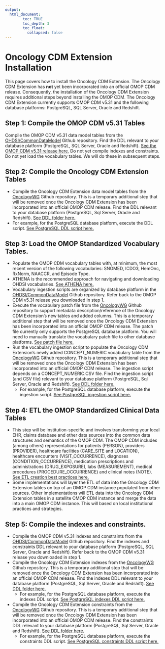 ```yaml
---
output: 
  html_document:
        toc: TRUE
        toc_depth: 3
        toc_float:
          collapsed: false
---
```

# Oncology CDM Extension Installation

This page covers how to install the Oncology CDM Extension.  The Oncology CDM Extension has **not** yet been incorporated into an official OMOP CDM release.  Consequently, the installation of the Oncology CDM Extension requires additional steps beyond installing the OMOP CDM.  The Oncology CDM Extension currently supports OMOP CDM v5.31 and the following database platforms: PostgreSQL, SQL Server, Oracle and Redshift.

## Step 1: Compile the OMOP CDM v5.31 Tables  
Compile the OMOP CDM v5.31 data model tables from the [OHDSI/CommonDataModel](https://github.com/OHDSI/CommonDataModel) Github repository.  Find the DDL relevant to your database platform (PostgreSQL, SQL Server, Oracle and Redshift).  [See the OMOP CDM v5.31 release here.](https://github.com/OHDSI/CommonDataModel/releases/tag/v5.3.1)  Do not yet compile indexes and constraints.  Do not yet load the vocabulary tables.  We will do these in subsequent steps.

## Step 2: Compile the Oncology CDM Extension Tables  
* Compile the Oncology CDM Extension data model tables from the [OncologyWG](https://github.com/OHDSI/OncologyWG) Github repository.  This is a temporary additional step that will be removed once the Oncology CDM Extension has been incorporated into an official OMOP CDM release.  Find the DDL relevant to your database platform (PostgreSQL, Sql Server, Oracle and Redshift).  [See DDL folder here.](https://github.com/OHDSI/OncologyWG/tree/master/ddl)
* For example, for the PostgreSQL database platform, execute the DDL script. [See PostgreSQL DDL script here.](https://github.com/OHDSI/OncologyWG/blob/master/ddl/PostgreSQL/OMOP%20CDM%20postgresql%20ddl%20Oncology%20Module.txt)

## Step 3: Load the OMOP Standardized Vocabulary Tables.
* Populate the OMOP CDM vocabulary tables with, at minimum, the most recent version of the following vocabularies: SNOMED, ICDO3, HemOnc, RxNorm, NAACCR, and Episode Type.
* ATHENA is the recommended approach for navigating and downloading OHDSI vocabularies. [See ATHENA here.](http://athena.ohdsi.org/) 
* Vocabulary ingestion scripts are organized by database platform in the [OHDSI/CommonDataModel](https://github.com/OHDSI/CommonDataModel) Github repository.  Refer back to the OMOP CDM v5.31 release you downloaded in step 1.
* Execute the vocabulary patch file from the [OncologyWG](https://github.com/OHDSI/OncologyWG) Github repository to support metadata description/reference of the Oncology CDM Extension's new tables and added columns.  This is a temporary additional step that will be removed once the Oncology CDM Extension has been incorporated into an official OMOP CDM release.  The patch file currently only supports the PostgreSQL database platform.  You will need to manually translate the vocabulary patch file to other database platforms.  [See patch file here.](https://github.com/OHDSI/OncologyWG/blob/master/ddl/PostgreSQL/CDM_patch.sql)
* Run the vocabulary ingestion script to populate the Oncology CDM Extension's newly added CONCEPT_NUMERIC vocabulary table from the [OncologyWG](https://github.com/OHDSI/OncologyWG) Github repository.  This is a temporary additional step that will be removed once the Oncology CDM Extension has been incorporated into an official OMOP CDM release.  The ingestion script depends on a CONCEPT_NUMERIC.CSV file.   Find the ingestion script (and CSV file) relevant to your database platform (PostgreSQL, Sql Server, Oracle and Redshift).  [See DDL folder here.](https://github.com/OHDSI/OncologyWG/tree/master/ddl)
  * For example, for the PostgreSQL database platform, execute the ingestion script. [See PostgreSQL ingestion script here.](https://github.com/OHDSI/OncologyWG/blob/master/ddl/PostgreSQL/VocabImport/OMOP%20CDM%20vocabulary%20load%20-%20PostgreSQL.sql)
 
## Step 4: ETL the OMOP Standardized Clinical Data Tables
* This step will be institution-specific and involves transforming your local EHR, claims database and other data sources into the common data structures and semantics of the OMOP CDM.  The OMOP CDM includes (among others) representations for patients (PERSON), providers (PROVIDER), healthcare facilities (CARE_SITE and LOCATION), healthcare encounters (VISIT_OCCURRENCE), diagnoses (CONDITION_OCCURRENCE), medication prescriptions and administrations (DRUG_EXPOSURE), labs (MEASUREMENT), medical procedures (PROCEDURE_OCCURRENCE) and clinical notes (NOTE). [See ETL creation best practices here.](https://www.ohdsi.org/web/wiki/doku.php?id=documentation:etl_best_practices)
* Some implementations will layer the ETL of data into the Oncology CDM Extension tables on top of an OMOP CDM instance populated from other sources.  Other implementations will ETL data into the Oncology CDM Extension tables in a satellite OMOP CDM instance and merge the data into a main OMOP CDM instance.  This will based on local institutional practices and strategies.

## Step 5: Compile the indexes and constraints.
* Compile the OMOP CDM v5.31 indexes and constraints from the [OHDSI/CommonDataModel](https://github.com/OHDxSI/CommonDataModel) Github repository.  Find the indexes and constraints DDL relevant to your database platform (PostgreSQL, SQL Server, Oracle and Redshift).  Refer back to the OMOP CDM v5.31 release you downloaded in step 1.
* Compile the Oncology CDM Extension indexes from the [OncologyWG](https://github.com/OHDSI/OncologyWG) Github repository.  This is a temporary additional step that will be removed once the Oncology CDM Extension has been incorporated into an official OMOP CDM release.  Find the indexes DDL relevant to your database platform (PostgreSQL, Sql Server, Oracle and Redshift).  [See DDL folder here.](https://github.com/OHDSI/OncologyWG/tree/master/ddl)
  * For example, for the PostgreSQL database platform, execute the indexes DDL script. [See PostgreSQL indexes DDL script here.](https://github.com/OHDSI/OncologyWG/blob/master/ddl/PostgreSQL/OMOP%20CDM%20postgresql%20pk%20indexes%20Oncology%20Module.txt)
* Compile the Oncology CDM Extension constraints from the [OncologyWG](https://github.com/OHDSI/OncologyWG) Github repository.  This is a temporary additional step that will be removed once the Oncology CDM Extension has been incorporated into an official OMOP CDM release.  Find the constraints DDL relevant to your database platform (PostgreSQL, Sql Server, Oracle and Redshift).  [See DDL folder here.](https://github.com/OHDSI/OncologyWG/tree/master/ddl)
  * For example, for the PostgreSQL database platform, execute the constraints DDL script. [See PostgreSQL constraints DDL script here.](https://github.com/OHDSI/OncologyWG/blob/master/ddl/PostgreSQL/OMOP%20CDM%20postgresql%20constraints%20Oncology%20Module.txt)